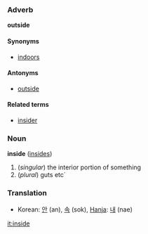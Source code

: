 ===Adverb===<!-- I think it can be used as an adjective and a preposition too! gotta love particles (: -->
'''outside'''

====Synonyms====
*[[indoors]]

====Antonyms====
*[[outside]]

====Related terms====
*[[insider]]

===Noun===
'''inside''' ([[insides]])

#(''singular'') the interior portion of something
#(''plural'') guts etc´

===Translation===
*Korean: [[안]] (an), [[속]] (sok), [[Hanja]]: [[내]] (nae)

[[it:inside]]